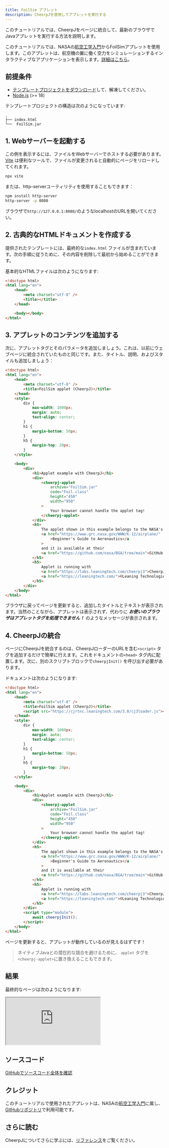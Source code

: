 ```yaml
---
title: FoilSim アプレット
description: CheerpJを使用してアプレットを実行する
---
```



このチュートリアルでは、CheerpJをページに統合して、最新のブラウザでJavaアプレットを実行する方法を説明します。

<LinkButton label="デモを確認する" href="#結果" />

このチュートリアルでは、NASAの[航空工学入門](https://www.grc.nasa.gov/WWW/K-12/airplane/)からFoilSimアプレットを使用します。このアプレットは、航空機の翼に働く空力をシミュレーションするインタラクティブなアプリケーションを表示します。[詳細はこちら](https://www1.grc.nasa.gov/beginners-guide-to-aeronautics/foilsimu/)。

## 前提条件

- [テンプレートプロジェクトをダウンロード](/docs/cheerpj3/tutorials/FoilSim-Applet.zip)して、解凍してください。
- [Node.js](https://nodejs.org/en/) (>= 18)

テンプレートプロジェクトの構造は次のようになっています:

```
.
├── index.html
└──  FoilSim.jar
```

## 1. Webサーバーを起動する

この例を表示するには、ファイルをWebサーバーでホストする必要があります。[Vite](https://ja.vitejs.dev/) は便利なツールで、ファイルが変更されると自動的にページをリロードしてくれます。

```sh
npx vite
```
または、http-serverユーティリティを使用することもできます：

```sh
npm install http-server
http-server -p 8080
```

ブラウザで`http://127.0.0.1:8080/`のようなlocalhostのURLを開いてください。

## 2. 古典的なHTMLドキュメントを作成する

提供されたテンプレートには、最終的な`index.html` ファイルが含まれています。次の手順に従うために、その内容を削除して最初から始めることができます。

基本的なHTMLファイルは次のようになります:

```html title="index.html"
<!doctype html>
<html lang="en">
	<head>
		<meta charset="utf-8" />
		<title></title>
	</head>

	<body></body>
</html>
```

## 3. アプレットのコンテンツを追加する

次に、アプレットタグとそのパラメータを追加しましょう。これは、以前にウェブページに統合されていたものと同じです。また、タイトル、説明、およびスタイルも追加しましょう：

```html {25-32} title="index.html"
<!doctype html>
<html lang="en">
	<head>
		<meta charset="utf-8" />
		<title>FoilSim applet (CheerpJ)</title>
	</head>
	<style>
		div {
			max-width: 1000px;
			margin: auto;
			text-align: center;
		}
		h1 {
			margin-bottom: 50px;
		}
		h5 {
			margin-top: 20px;
		}
	</style>

	<body>
		<div>
			<h1>Applet example with CheerpJ</h1>
			<div>
				<cheerpj-applet
					archive="FoilSim.jar"
					code="Foil.class"
					height="450"
					width="950"
				>
					Your browser cannot handle the applet tag!
				</cheerpj-applet>
			</div>
			<h5>
				The applet shown in this example belongs to the NASA's
				<a href="https://www.grc.nasa.gov/WWW/K-12/airplane/"
					>Beginner's Guide to Aeronautics</a
				>
				and it is available at their
				<a href="https://github.com/nasa/BGA/tree/main">GitHub repository</a>.
			</h5>
			<h5>
				Applet is running with
				<a href="https://labs.leaningtech.com/cheerpj3">CheerpJ</a> by
				<a href="https://leaningtech.com/">©Leaning Technologies</a>
			</h5>
		</div>
	</body>
</html>
```

ブラウザに戻ってページを更新すると、追加したタイトルとテキストが表示されます。当然のことながら、アプレットは表示されず、代わりに _**お使いのブラウザはアプレットタグを処理できません！**_ のようなメッセージが表示されます。

## 4. CheerpJの統合

ページにCheerpJを統合するのは、CheerpJローダーのURLを含む`<script>` タグを追加するだけで簡単に行えます。これをドキュメントの`<head>` タグ内に配置します。次に、別のスクリプトブロックで`cheerpjInit()` を呼び出す必要があります。

ドキュメントは次のようになります:

```html {6, 49-51} title="index.html"
<!doctype html>
<html lang="en">
	<head>
		<meta charset="utf-8" />
		<title>FoilSim applet (CheerpJ)</title>
		<script src="https://cjrtnc.leaningtech.com/3.0/cj3loader.js"></script>
	</head>
	<style>
		div {
			max-width: 1000px;
			margin: auto;
			text-align: center;
		}
		h1 {
			margin-bottom: 50px;
		}
		h5 {
			margin-top: 20px;
		}
	</style>

	<body>
		<div>
			<h1>Applet example with CheerpJ</h1>
			<div>
				<cheerpj-applet
					archive="FoilSim.jar"
					code="Foil.class"
					height="450"
					width="950"
				>
					Your browser cannot handle the applet tag!
				</cheerpj-applet>
			</div>
			<h5>
				The applet shown in this example belongs to the NASA's
				<a href="https://www.grc.nasa.gov/WWW/K-12/airplane/"
					>Beginner's Guide to Aeronautics</a
				>
				and it is available at their
				<a href="https://github.com/nasa/BGA/tree/main">GitHub repository</a>.
			</h5>
			<h5>
				Applet is running with
				<a href="https://labs.leaningtech.com/cheerpj3">CheerpJ</a> by
				<a href="https://leaningtech.com/">©Leaning Technologies</a>
			</h5>
		</div>
		<script type="module">
			await cheerpjInit();
		</script>
	</body>
</html>
```

ページを更新すると、アプレットが動作しているのが見えるはずです！

> ネイティブJavaとの潜在的な競合を避けるために、 `applet` タグを`<cheerpj-applet>`に置き換えることもできます。

## 結果

最終的なページは次のようになります:

<iframe
	src="https://leaningtech.github.io/cheerpj-meta/examples/FoilSim-Applet/"
	class="w-full aspect-square"
></iframe>

## ソースコード

[GitHubでソースコード全体を確認](https://github.com/leaningtech/cheerpj-meta/tree/main/examples/FoilSim-Applet)

## クレジット

このチュートリアルで使用されたアプレットは、NASAの[航空工学入門](https://www.grc.nasa.gov/WWW/K-12/airplane/)に属し、[GitHubリポジトリ](https://github.com/nasa/BGA/tree/main)で利用可能です。

## さらに読む

CheerpJについてさらに学ぶには、[リファレンス](/docs/ja/reference)をご覧ください。
